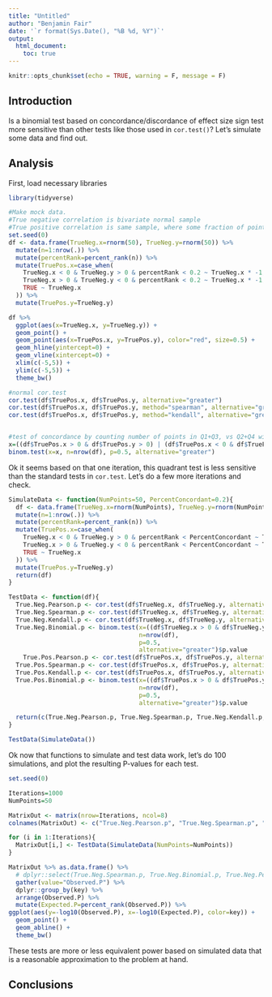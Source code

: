 ```yaml
---
title: "Untitled"
author: "Benjamin Fair"
date: '`r format(Sys.Date(), "%B %d, %Y")`'
output:
  html_document:
    toc: true
---
```


```r
knitr::opts_chunk$set(echo = TRUE, warning = F, message = F)
```

## Introduction

Is a binomial test based on concordance/discordance of effect size sign test more sensitive than other tests like those used in `cor.test()`? Let's simulate some data and find out.

## Analysis

First, load necessary libraries
```r
library(tidyverse)

#Make mock data.
#True negative correlation is bivariate normal sample
#True positive correlation is same sample, where some fraction of points in Q2 or Q4 are sign-swap moved to Q1 or Q3 (mimicking concordant effect sign)
set.seed(0)
df <- data.frame(TrueNeg.x=rnorm(50), TrueNeg.y=rnorm(50)) %>%
  mutate(n=1:nrow(.)) %>%
  mutate(percentRank=percent_rank(n)) %>%
  mutate(TruePos.x=case_when(
    TrueNeg.x < 0 & TrueNeg.y > 0 & percentRank < 0.2 ~ TrueNeg.x * -1,
    TrueNeg.x > 0 & TrueNeg.y < 0 & percentRank < 0.2 ~ TrueNeg.x * -1,
    TRUE ~ TrueNeg.x
  )) %>%
  mutate(TruePos.y=TrueNeg.y)

df %>%
  ggplot(aes(x=TrueNeg.x, y=TrueNeg.y)) +
  geom_point() +
  geom_point(aes(x=TruePos.x, y=TruePos.y), color="red", size=0.5) +
  geom_hline(yintercept=0) +
  geom_vline(xintercept=0) +
  xlim(c(-5,5)) +
  ylim(c(-5,5)) +
  theme_bw()

#normal cor.test
cor.test(df$TruePos.x, df$TruePos.y, alternative="greater")
cor.test(df$TruePos.x, df$TruePos.y, method="spearman", alternative="greater")
cor.test(df$TruePos.x, df$TruePos.y, method="kendall", alternative="greater")


#test of concordance by counting number of points in Q1+Q3, vs Q2+Q4 with null expectation being that these are binomial with p=0.5
x=((df$TruePos.x > 0 & df$TruePos.y > 0) | (df$TruePos.x < 0 & df$TruePos.y < 0)) %>% sum()
binom.test(x=x, n=nrow(df), p=0.5, alternative="greater")

```

Ok it seems based on that one iteration, this quadrant test is less sensitive than the standard tests in `cor.test`. Let's do a few more iterations and check.

```r
SimulateData <- function(NumPoints=50, PercentConcordant=0.2){
  df <- data.frame(TrueNeg.x=rnorm(NumPoints), TrueNeg.y=rnorm(NumPoints)) %>%
  mutate(n=1:nrow(.)) %>%
  mutate(percentRank=percent_rank(n)) %>%
  mutate(TruePos.x=case_when(
    TrueNeg.x < 0 & TrueNeg.y > 0 & percentRank < PercentConcordant ~ TrueNeg.x * -1,
    TrueNeg.x > 0 & TrueNeg.y < 0 & percentRank < PercentConcordant ~ TrueNeg.x * -1,
    TRUE ~ TrueNeg.x
  )) %>%
  mutate(TruePos.y=TrueNeg.y)
  return(df)
}

TestData <- function(df){
  True.Neg.Pearson.p <- cor.test(df$TrueNeg.x, df$TrueNeg.y, alternative="greater")$p.value
  True.Neg.Spearman.p <- cor.test(df$TrueNeg.x, df$TrueNeg.y, alternative="greater", method="spearman")$p.value
  True.Neg.Kendall.p <- cor.test(df$TrueNeg.x, df$TrueNeg.y, alternative="greater", method="kendall")$p.value
  True.Neg.Binomial.p <- binom.test(x=((df$TrueNeg.x > 0 & df$TrueNeg.y > 0) | (df$TrueNeg.x < 0 & df$TrueNeg.y < 0)) %>% sum(),
                                    n=nrow(df),
                                    p=0.5,
                                    alternative="greater")$p.value
    True.Pos.Pearson.p <- cor.test(df$TruePos.x, df$TruePos.y, alternative="greater")$p.value
  True.Pos.Spearman.p <- cor.test(df$TruePos.x, df$TruePos.y, alternative="greater", method="spearman")$p.value
  True.Pos.Kendall.p <- cor.test(df$TruePos.x, df$TruePos.y, alternative="greater", method="kendall")$p.value
  True.Pos.Binomial.p <- binom.test(x=((df$TruePos.x > 0 & df$TruePos.y > 0) | (df$TruePos.x < 0 & df$TruePos.y < 0)) %>% sum(),
                                    n=nrow(df),
                                    p=0.5,
                                    alternative="greater")$p.value

  return(c(True.Neg.Pearson.p, True.Neg.Spearman.p, True.Neg.Kendall.p, True.Neg.Binomial.p, True.Pos.Pearson.p, True.Pos.Spearman.p, True.Pos.Kendall.p, True.Pos.Binomial.p))
}

TestData(SimulateData())
```

Ok now that functions to simulate and test data work, let's do 100 simulations, and plot the resulting P-values for each test.

```r
set.seed(0)

Iterations=1000
NumPoints=50

MatrixOut <- matrix(nrow=Iterations, ncol=8)
colnames(MatrixOut) <- c("True.Neg.Pearson.p", "True.Neg.Spearman.p", "True.Neg.Kendall.p", "True.Neg.Binomial.p", "True.Pos.Pearson.p", "True.Pos.Spearman.p", "True.Pos.Kendall.p", "True.Pos.Binomial.p")

for (i in 1:Iterations){
  MatrixOut[i,] <- TestData(SimulateData(NumPoints=NumPoints))
}

MatrixOut %>% as.data.frame() %>%
  # dplyr::select(True.Neg.Spearman.p, True.Neg.Binomial.p, True.Neg.Pearson.p, True.Pos.Binomial.p, True.Pos.Spearman.p) %>%
  gather(value="Observed.P") %>%
  dplyr::group_by(key) %>%
  arrange(Observed.P) %>% 
  mutate(Expected.P=percent_rank(Observed.P)) %>%
ggplot(aes(y=-log10(Observed.P), x=-log10(Expected.P), color=key)) +
  geom_point() +
  geom_abline() +
  theme_bw()


```

These tests are more or less equivalent power based on simulated data that is a reasonable approximation to the problem at hand.

## Conclusions


